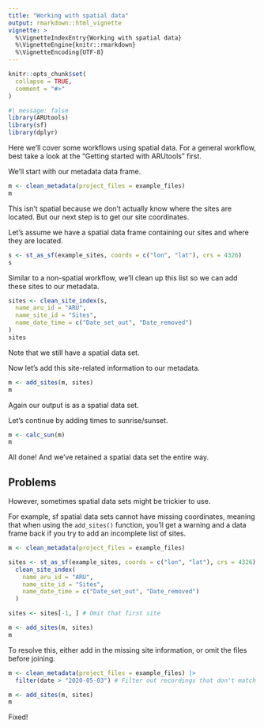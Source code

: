 ```yaml
---
title: "Working with spatial data"
output: rmarkdown::html_vignette
vignette: >
  %\VignetteIndexEntry{Working with spatial data}
  %\VignetteEngine{knitr::rmarkdown}
  %\VignetteEncoding{UTF-8}
---
```


```r
knitr::opts_chunk$set(
  collapse = TRUE,
  comment = "#>"
)
```

```r
#| message: false
library(ARUtools)
library(sf)
library(dplyr)
```

Here we'll cover some workflows using spatial data. For a general workflow, best
take a look at the "Getting started with ARUtools" first.


We'll start with our metadata data frame.

```r
m <- clean_metadata(project_files = example_files)
m
```

This isn't spatial because we don't actually know where the sites are located.
But our next step is to get our site coordinates.

Let's assume we have a spatial data frame containing our sites and where they 
are located.
```r
s <- st_as_sf(example_sites, coords = c("lon", "lat"), crs = 4326)
s
```

Similar to a non-spatial workflow, we'll clean up this list so we can add these sites to our metadata.

```r
sites <- clean_site_index(s,
  name_aru_id = "ARU",
  name_site_id = "Sites",
  name_date_time = c("Date_set_out", "Date_removed")
)
sites
```

Note that we still have a spatial data set.

Now let's add this site-related information to our metadata.

```r
m <- add_sites(m, sites)
m
```

Again our output is as a spatial data set.

Let's continue by adding times to sunrise/sunset.
```r
m <- calc_sun(m)
m
```

All done! And we've retained a spatial data set the entire way.

## Problems
However, sometimes spatial data sets might be trickier to use.

For example, sf spatial data sets cannot have missing coordinates, meaning
that when using the `add_sites()` function, you'll get a warning and a data frame
back if you try to add an incomplete list of sites.

```r
m <- clean_metadata(project_files = example_files)

sites <- st_as_sf(example_sites, coords = c("lon", "lat"), crs = 4326) |>
  clean_site_index(
    name_aru_id = "ARU",
    name_site_id = "Sites",
    name_date_time = c("Date_set_out", "Date_removed")
  )

sites <- sites[-1, ] # Omit that first site

m <- add_sites(m, sites)
m
```

To resolve this, either add in the missing site information, 
or omit the files before joining.


```r
m <- clean_metadata(project_files = example_files) |>
  filter(date > "2020-05-03") # Filter out recordings that don't match a site

m <- add_sites(m, sites)
m
```

Fixed!

